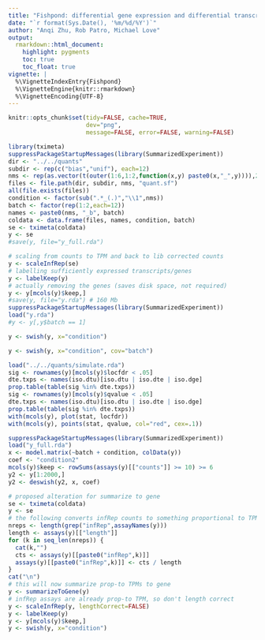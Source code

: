 ```yaml
---
title: "Fishpond: differential gene expression and differential transcript expression with inferential replicates"
date: "`r format(Sys.Date(), '%m/%d/%Y')`"
author: "Anqi Zhu, Rob Patro, Michael Love"
output:
  rmarkdown::html_document:
    highlight: pygments
    toc: true
    toc_float: true
vignette: |
  %\VignetteIndexEntry{Fishpond}
  %\VignetteEngine{knitr::rmarkdown}
  %\VignetteEncoding{UTF-8}
---
```


<!-- run this document with library(rmarkdown); render("fishpond.Rmd") -->

```r
knitr::opts_chunk$set(tidy=FALSE, cache=TRUE,
                      dev="png",
                      message=FALSE, error=FALSE, warning=FALSE)
```

```r
library(tximeta)
suppressPackageStartupMessages(library(SummarizedExperiment))
dir <- "../../quants"
subdir <- rep(c("bias","unif"), each=12)
nms <- rep(as.vector(t(outer(1:6,1:2,function(x,y) paste0(x,"_",y)))),2)
files <- file.path(dir, subdir, nms, "quant.sf")
all(file.exists(files))
condition <- factor(sub(".*_(.)","\\1",nms))
batch <- factor(rep(1:2,each=12))
names <- paste0(nms, "_b", batch)
coldata <- data.frame(files, names, condition, batch)
se <- tximeta(coldata)
y <- se
#save(y, file="y_full.rda")
```

```r
# scaling from counts to TPM and back to lib corrected counts
y <- scaleInfRep(se)
# labelling sufficiently expressed transcripts/genes
y <- labelKeep(y)
# actually removing the genes (saves disk space, not required)
y <- y[mcols(y)$keep,] 
#save(y, file="y.rda") # 160 Mb
suppressPackageStartupMessages(library(SummarizedExperiment))
load("y.rda")
#y <- y[,y$batch == 1]
```

```r
y <- swish(y, x="condition")
```

```r
y <- swish(y, x="condition", cov="batch")
```

```r
load("../../quants/simulate.rda")
sig <- rownames(y)[mcols(y)$locfdr < .05]
dte.txps <- names(iso.dtu)[iso.dtu | iso.dte | iso.dge]
prop.table(table(sig %in% dte.txps))
sig <- rownames(y)[mcols(y)$qvalue < .05]
dte.txps <- names(iso.dtu)[iso.dtu | iso.dte | iso.dge]
prop.table(table(sig %in% dte.txps))
with(mcols(y), plot(stat, locfdr))
with(mcols(y), points(stat, qvalue, col="red", cex=.1))
```

```r
suppressPackageStartupMessages(library(SummarizedExperiment))
load("y_full.rda")
x <- model.matrix(~batch + condition, colData(y))
coef <- "condition2"
mcols(y)$keep <- rowSums(assays(y)[["counts"]] >= 10) >= 6
y2 <- y[1:2000,]
y2 <- deswish(y2, x, coef)
```

```r
# proposed alteration for summarize to gene
se <- tximeta(coldata)
y <- se
# the following converts infRep counts to something proportional to TPM
nreps <- length(grep("infRep",assayNames(y)))
length <- assays(y)[["length"]]
for (k in seq_len(nreps)) {
  cat(k,"")
  cts <- assays(y)[[paste0("infRep",k)]]
  assays(y)[[paste0("infRep",k)]] <- cts / length
}
cat("\n")
# this will now summarize prop-to TPMs to gene
y <- summarizeToGene(y) 
# infRep assays are already prop-to TPM, so don't length correct
y <- scaleInfRep(y, lengthCorrect=FALSE)
y <- labelKeep(y)
y <- y[mcols(y)$keep,]
y <- swish(y, x="condition")
```
